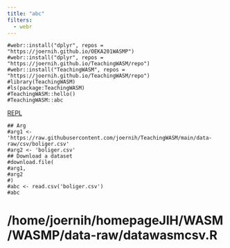 ```yaml
---
title: "abc"
filters:
  - webr
---
```


```webr-r
#webr::install("dplyr", repos = "https://joernih.github.io/OEKA201WASMP")
#webr::install("dplyr", repos = "https://joernih.github.io/TeachingWASM/repo")
#webr::install("TeachingWASM", repos = "https://joernih.github.io/TeachingWASM/repo")
#library(TeachingWASM)
#ls(package:TeachingWASM)
#TeachingWASM::hello()
#TeachingWASM::abc
```

[REPL](https://webr.r-wasm.org/latest/)

```webr-r
## Arg
#arg1 <- 'https://raw.githubusercontent.com/joernih/TeachingWASM/main/data-raw/csv/boliger.csv'
#arg2 <- 'boliger.csv'
## Download a dataset
#download.file(
#arg1,
#arg2
#)
#abc <- read.csv('boliger.csv')
#abc
```


# /home/joernih/homepageJIH/WASM/WASMP/data-raw/datawasmcsv.R




